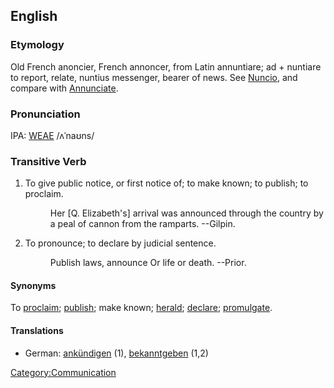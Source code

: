 ==English==
===Etymology===
Old French anoncier, French annoncer, from Latin annuntiare; ad + nuntiare to report, relate, nuntius  messenger, bearer of news.  See [[Nuncio]], and compare with [[Annunciate]].

===Pronunciation===
IPA: [[WEAE]] /ʌˈnaʊns/

===Transitive Verb===
# To give public notice, or first notice of; to make known; to publish; to proclaim.
#:    Her [Q. Elizabeth's] arrival was announced through the country by a peal of cannon from the ramparts. --Gilpin.
# To pronounce; to declare by judicial sentence.
#:    Publish laws, announce Or life or death. --Prior.

====Synonyms====
To [[proclaim]]; [[publish]]; make known; [[herald]]; [[declare]]; [[promulgate]].

====Translations====
*German: [[ankündigen]] (1), [[bekanntgeben]] (1,2)

<!-- material copied from Webster's Revised Unabridged Dictionary (1913) -->

[[Category:Communication]]